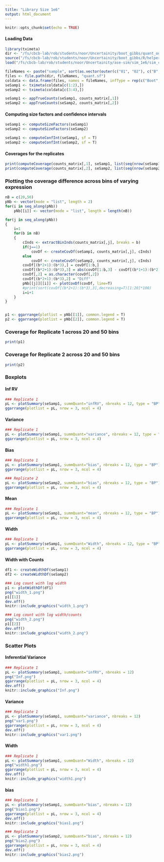 ```yaml
---
title: "Library Size 1e6"
output: html_document
---
```


```r
knitr::opts_chunk$set(echo = TRUE)
```

#### Loading Data
```r
library(tximeta)
dir <- "/fs/cbcb-lab/rob/students/noor/Uncertainity/boot_gibbs/quant_output/Drosophilla/sim_1e6"
source("/fs/cbcb-lab/rob/students/noor/Uncertainity/boot_gibbs/R/helper_func.R")
load("/fs/cbcb-lab/rob/students/noor/Uncertainity/ase-sim/sim_1e6/sim_counts_matrix.rda") ##True Counts

fileNames <- paste("sample", sort(as.vector(outer(c("01", "02"), c("B", "GS"), paste, sep="_"))), sep= "_")
files <- file.path(dir, fileNames, "quant.sf")
coldata <- data.frame(files, names = fileNames, infType = rep(c("Boot", "GS"), times = 2), stringsAsFactors = F)
seSamp1 <- tximeta(coldata[c(1:2),])
seSamp2 <- tximeta(coldata[c(3:4),])

seSamp1 <- appTrueCounts(seSamp1, counts_matrix[,1])
seSamp2 <- appTrueCounts(seSamp2, counts_matrix[,2])
```

#### Computing size factors and confidence intervals
```r
seSamp1 <- computeSizeFactors(seSamp1)
seSamp2 <- computeSizeFactors(seSamp2)

seSamp1 <- computeConfInt(seSamp1, sf = T)
seSamp2 <- computeConfInt(seSamp2, sf = T)
```

#### Coverages for the replicates
```r
print(computeCoverage(counts_matrix[,1], seSamp1, list(seq(nrow(seSamp1))))) ###Replicate 1
print(computeCoverage(counts_matrix[,2], seSamp2, list(seq(nrow(seSamp2))))) ###Replicate 2
```

### Plotting the coverage difference across bins of varying expression
```r
nB = c(20,50)
pNb <- vector(mode = "list", length = 2)
for(i in seq_along(pNb))
    pNb[[i]] <- vector(mode = "list", length = length(nB))

for(j in seq_along(pNb))
{
    i=1
    for(b in nB)
    {
        cInds <- extractBinInds(counts_matrix[,j], breaks = b)
        if(j==1)
            covDf <- createCovDf(seSamp1, counts_matrix[,j], cInds)
        else
            covDf <- createCovDf(seSamp2, counts_matrix[,j], cInds)
        covDf[(b*2+1):(b*3),] = covDf[1:b,] 
        covDf[(b*2+1):(b*3),3] = abs(covDf[1:b,3] - covDf[(b*1+1):(b*2),3])
        covDf[,2] = as.character(covDf[,2])
        covDf[(b*2+1):(b*3),2] = "Diff"
        pNb[[j]][[i]] <- plotCovDf(covDf, line=T)
        #print(sort(covDf[(b*2+1):(b*3),3],decreasing=T)[1:20]*100)
        i=i+1
    }    
}


p1 <- ggarrange(plotlist = pNb[[1]], common.legend = T)
p2 <- ggarrange(plotlist = pNb[[2]], common.legend = T)
```
### Coverage for Replicate 1 across 20 and 50 bins
```r
print(p1)
```
### Coverage for Replicate 2 across 20 and 50 bins
```r
print(p2)
```

### Boxplots
#### Inf RV
```r
### Replicate 1
pL <- plotSummary(seSamp1, summQuant="infRV", nbreaks = 12, type = "BP")
ggarrange(plotlist = pL, nrow = 3, ncol = 4)

```

#### Variance
```r
### Replicate 1
pL <- plotSummary(seSamp1, summQuant="variance", nbreaks = 12, type = "BP")
ggarrange(plotlist = pL, nrow = 3, ncol = 4)

```

#### Bias
```r
### Replicate 1
pL <- plotSummary(seSamp1, summQuant="bias", nbreaks = 12, type = "BP")
ggarrange(plotlist = pL, nrow = 3, ncol = 4)

### Replicate 2
pL <- plotSummary(seSamp2, summQuant="bias", nbreaks = 12, type = "BP")
ggarrange(plotlist = pL, nrow = 3, ncol = 4)
```

#### Mean
```r
### Replicate 1
pL <- plotSummary(seSamp1, summQuant="mean", nbreaks = 12, type = "BP")
ggarrange(plotlist = pL, nrow = 3, ncol = 4)
```

#### Width
```r
### Replicate 1
pL <- plotSummary(seSamp1, summQuant="Width", nbreaks = 12, type = "BP")
ggarrange(plotlist = pL, nrow = 3, ncol = 4)
```

#### Width with Counts
```r
df1 <- createWidthDf(seSamp1)
df2 <- createWidthDf(seSamp2)

### Log count with log width
p1 <- plotWidthDf(df1)
png("width_1.png")
p1[[1]]
dev.off()
knitr::include_graphics("width_1.png")

### Log count with log width/counts
png("width_2.png")
p1[[2]]
dev.off()
knitr::include_graphics("width_2.png")
```

### Scatter Plots
#### Inferential Variance
```r
### Replicate 1
pL <- plotSummary(seSamp1, summQuant="infRV", nbreaks = 12)
png("Inf.png")
ggarrange(plotlist = pL, nrow = 3, ncol = 4)
dev.off()
knitr::include_graphics("Inf.png")
```

#### Variance
```r
### Replicate 1
pL <- plotSummary(seSamp1, summQuant="variance", nbreaks = 12)
png("var1.png")
ggarrange(plotlist = pL, nrow = 3, ncol = 4)
dev.off()
knitr::include_graphics("var1.png")
```

#### Width
```r
### Replicate 1
pL <- plotSummary(seSamp1, summQuant="Width", nbreaks = 12)
png("width1.png")
ggarrange(plotlist = pL, nrow = 3, ncol = 4)
dev.off()
knitr::include_graphics("width1.png")
```

#### bias
```r
### Replicate 1
pL <- plotSummary(seSamp1, summQuant="bias", nbreaks = 12)
png("bias1.png")
ggarrange(plotlist = pL, nrow = 3, ncol = 4)
dev.off()
knitr::include_graphics("bias1.png")

### Replicate 2
pL <- plotSummary(seSamp2, summQuant="bias", nbreaks = 12)
png("bias2.png")
ggarrange(plotlist = pL, nrow = 3, ncol = 4)
dev.off()
knitr::include_graphics("bias2.png")
```